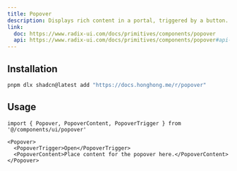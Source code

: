 ```yaml
---
title: Popover
description: Displays rich content in a portal, triggered by a button.
link:
  doc: https://www.radix-ui.com/docs/primitives/components/popover
  api: https://www.radix-ui.com/docs/primitives/components/popover#api-reference
---
```


<ComponentPreview name='popover/popover' />

## Installation

```bash
pnpm dlx shadcn@latest add "https://docs.honghong.me/r/popover"
```

## Usage

```tsx
import { Popover, PopoverContent, PopoverTrigger } from '@/components/ui/popover'
```

```tsx
<Popover>
  <PopoverTrigger>Open</PopoverTrigger>
  <PopoverContent>Place content for the popover here.</PopoverContent>
</Popover>
```
